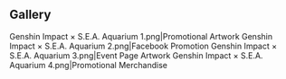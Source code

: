 {{Event Tabs|story = no}}
==Gallery==
<gallery>
Genshin Impact × S.E.A. Aquarium 1.png|Promotional Artwork
Genshin Impact × S.E.A. Aquarium 2.png|Facebook Promotion
Genshin Impact × S.E.A. Aquarium 3.png|Event Page Artwork
Genshin Impact × S.E.A. Aquarium 4.png|Promotional Merchandise
</gallery>
